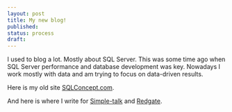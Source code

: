 ```yaml
---
layout: post
title: My new blog!
published: 
status: process
draft: 
---
```


I used to blog a lot. Mostly about SQL Server. 
This was some time ago when SQL Server performance and database development was key. 
Nowadays I work mostly with data and am trying to focus on data-driven results. 



Here is my old site [SQLConcept.com](http://SQLConcept.com).

And here is where I write for [Simple-talk](https://www.simple-talk.com/author/feodor-georgiev/) and [Redgate](https://www.red-gate.com/blog/author/feodor-georgiev).

